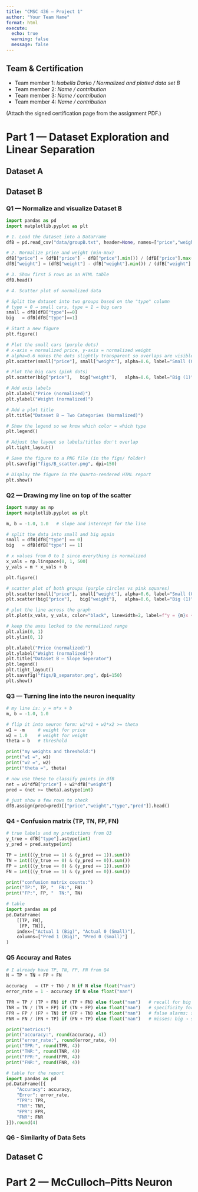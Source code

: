 ```yaml
---
title: "CMSC 436 — Project 1"
author: "Your Team Name"
format: html
execute:
  echo: true
  warning: false
  message: false
---
```


## Team & Certification

- Team member 1: _Isabella Darko / Normalized and plotted data set B_
- Team member 2: _Name / contribution_
- Team member 3: _Name / contribution_
- Team member 4: _Name / contribution_

(Attach the signed certification page from the assignment PDF.)

# Part 1 — Dataset Exploration and Linear Separation

## Dataset A

## Dataset B

### Q1 — Normalize and visualize Dataset B

```python
import pandas as pd
import matplotlib.pyplot as plt

# 1. Load the dataset into a DataFrame
dfB = pd.read_csv("data/groupB.txt", header=None, names=["price","weight","type"])

# 2. Normalize price and weight (min-max)
dfB["price"] = (dfB["price"] - dfB["price"].min()) / (dfB["price"].max() - dfB["price"].min())
dfB["weight"] = (dfB["weight"] - dfB["weight"].min()) / (dfB["weight"].max() - dfB["weight"].min())

# 3. Show first 5 rows as an HTML table
dfB.head()
```

```python
# 4. Scatter plot of normalized data

# Split the dataset into two groups based on the "type" column
# type = 0 → small cars, type = 1 → big cars
small = dfB[dfB["type"]==0]
big   = dfB[dfB["type"]==1]

# Start a new figure
plt.figure()

# Plot the small cars (purple dots)
# x-axis = normalized price, y-axis = normalized weight
# alpha=0.6 makes the dots slightly transparent so overlaps are visible
plt.scatter(small["price"], small["weight"], alpha=0.6, label="Small (0)", color="purple")

# Plot the big cars (pink dots)
plt.scatter(big["price"],   big["weight"],   alpha=0.6, label="Big (1)", color="pink")

# Add axis labels
plt.xlabel("Price (normalized)")
plt.ylabel("Weight (normalized)")

# Add a plot title
plt.title("Dataset B — Two Categories (Normalized)")

# Show the legend so we know which color = which type
plt.legend()

# Adjust the layout so labels/titles don't overlap
plt.tight_layout()

# Save the figure to a PNG file (in the figs/ folder)
plt.savefig("figs/B_scatter.png", dpi=150)

# Display the figure in the Quarto-rendered HTML report
plt.show()
```

### Q2 — Drawing my line on top of the scatter

```python

import numpy as np
import matplotlib.pyplot as plt

m, b = -1.0, 1.0   # slope and intercept for the line

# split the data into small and big again
small = dfB[dfB["type"] == 0]
big   = dfB[dfB["type"] == 1]

# x values from 0 to 1 since everything is normalized
x_vals = np.linspace(0, 1, 500)
y_vals = m * x_vals + b

plt.figure()

# scatter plot of both groups (purple circles vs pink squares)
plt.scatter(small["price"], small["weight"], alpha=0.6, label="Small (0)", color="purple", marker="o")
plt.scatter(big["price"],   big["weight"],   alpha=0.6, label="Big (1)",   color="pink",   marker="s")

# plot the line across the graph
plt.plot(x_vals, y_vals, color="black", linewidth=2, label=f"y = {m}x + {b}")

# keep the axes locked to the normalized range
plt.xlim(0, 1)
plt.ylim(0, 1)

plt.xlabel("Price (normalized)")
plt.ylabel("Weight (normalized)")
plt.title("Dataset B — Slope Seperator")
plt.legend()
plt.tight_layout()
plt.savefig("figs/B_separator.png", dpi=150)
plt.show()
```

### Q3 — Turning line into the neuron inequality

```python
# my line is: y = m*x + b
m, b = -1.0, 1.0

# flip it into neuron form: w1*x1 + w2*x2 >= theta
w1 = -m     # weight for price
w2 = 1.0    # weight for weight
theta = b   # threshold

print("my weights and threshold:")
print("w1 =", w1)
print("w2 =", w2)
print("theta =", theta)

# now use these to classify points in dfB
net = w1*dfB["price"] + w2*dfB["weight"]
pred = (net >= theta).astype(int)

# just show a few rows to check
dfB.assign(pred=pred)[["price","weight","type","pred"]].head()

```

### Q4 - Confusion matrix (TP, TN, FP, FN)

```python
# true labels and my predictions from Q3
y_true = dfB["type"].astype(int)
y_pred = pred.astype(int)

TP = int(((y_true == 1) & (y_pred == 1)).sum())
TN = int(((y_true == 0) & (y_pred == 0)).sum())
FP = int(((y_true == 0) & (y_pred == 1)).sum())
FN = int(((y_true == 1) & (y_pred == 0)).sum())

print("confusion matrix counts:")
print("TP:", TP, "  FN:", FN)
print("FP:", FP, "  TN:", TN)

# table
import pandas as pd
pd.DataFrame(
    [[TP, FN],
     [FP, TN]],
    index=["Actual 1 (Big)", "Actual 0 (Small)"],
    columns=["Pred 1 (Big)", "Pred 0 (Small)"]
)
```

### Q5 Accuray and Rates

```python
# I already have TP, TN, FP, FN from Q4
N = TP + TN + FP + FN

accuracy   = (TP + TN) / N if N else float("nan")
error_rate = 1 - accuracy if N else float("nan")

TPR = TP / (TP + FN) if (TP + FN) else float("nan")   # recall for big (class 1)
TNR = TN / (TN + FP) if (TN + FP) else float("nan")   # specificity for small (class 0)
FPR = FP / (FP + TN) if (FP + TN) else float("nan")   # false alarms: small → big
FNR = FN / (FN + TP) if (FN + TP) else float("nan")   # misses: big → small

print("metrics:")
print("accuracy:", round(accuracy, 4))
print("error_rate:", round(error_rate, 4))
print("TPR:", round(TPR, 4))
print("TNR:", round(TNR, 4))
print("FPR:", round(FPR, 4))
print("FNR:", round(FNR, 4))

# table for the report
import pandas as pd
pd.DataFrame([{
    "Accuracy": accuracy,
    "Error": error_rate,
    "TPR": TPR,
    "TNR": TNR,
    "FPR": FPR,
    "FNR": FNR
}]).round(4)
```

### Q6 - Similarity of Data Sets

## Dataset C

# Part 2 — McCulloch–Pitts Neuron
